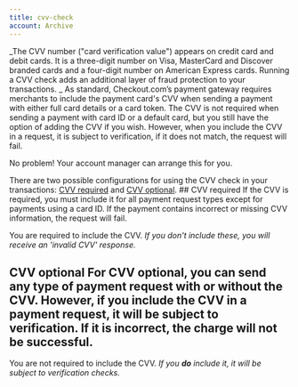 ```yaml
---
title: cvv-check
account: Archive
---
```


_The CVV number ("card verification value") appears on credit card and debit cards. It is a three-digit number on Visa, MasterCard and Discover branded cards and a four-digit number on American Express cards. Running a CVV check adds an additional layer of fraud protection to your transactions. _ As standard, Checkout.com’s payment gateway requires merchants to include the payment card's CVV when sending a payment with either full card details or a card token. The CVV is not required when sending a payment with card ID or a default card, but you still have the option of adding the CVV if you wish. However, when you include the CVV in a request, it is subject to verification, if it does not match, the request will fail.

No problem! Your account manager can arrange this for you.

There are two possible configurations for using the CVV check in your transactions: [CVV required](doc:cvv-check#section-cvv-required) and [CVV optional](doc:cvv-check#section-cvv-optional). ## CVV required If the CVV is required, you must include it for all payment request types except for payments using a card ID. If the payment contains incorrect or missing CVV information, the request will fail.

You are required to include the CVV. _If you don't include these, you will receive an 'invalid CVV' response._

## CVV optional For CVV optional, you can send any type of payment request with or without the CVV. However, if you include the CVV in a payment request, it will be subject to verification. If it is incorrect, the charge will not be successful.

You are not required to include the CVV. _If you **do** include it, it will be subject to verification checks._
